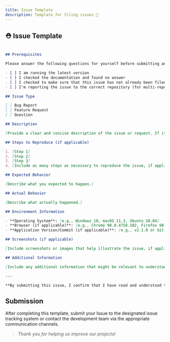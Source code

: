 ```yaml
---
title: Issue Template
description: Template for filing issues 📄
---
```


## ⛑️ Issue Template

```markdown

## Prerequisites

Please answer the following questions for yourself before submitting an issue. **YOU MAY DELETE THE PREREQUISITES SECTION.**

- [ ] I am running the latest version
- [ ] I checked the documentation and found no answer
- [ ] I checked to make sure that this issue has not already been filed
- [ ] I'm reporting the issue to the correct repository (for multi-repository projects)

## Issue Type

[ ] Bug Report
[ ] Feature Request
[ ] Question

## Description

[Provide a clear and concise description of the issue or request. If it's a bug, describe the unexpected behavior. If it's a feature request, explain the new functionality you're proposing. For questions, clearly state your question.]

## Steps to Reproduce (if applicable)

1. [Step 1]
2. [Step 2]
3. [Step 3]
4. [Include as many steps as necessary to reproduce the issue, if applicable]

## Expected Behavior

[Describe what you expected to happen.]

## Actual Behavior

[Describe what actually happened.]

## Environment Information

- **Operating System**: [e.g., Windows 10, macOS 11.3, Ubuntu 20.04]
- **Browser (if applicable)**: [e.g., Chrome 98.0.4758.102, Firefox 98.0]
- **Application Version/Commit (if applicable)**: [e.g., v2.1.0 or Git commit hash]

## Screenshots (if applicable)

[Include screenshots or images that help illustrate the issue, if applicable.]

## Additional Information

[Include any additional information that might be relevant to understanding or resolving the issue.]

---

**By submitting this issue, I confirm that I have read and understood the project's guidelines, and I believe this is not a duplicate of an existing issue.**

```

## Submission

After completing this template, submit your Issue to the designated issue tracking system or contact the development team via the appropriate communication channels.

>*Thank you for helping us improve our projects!*